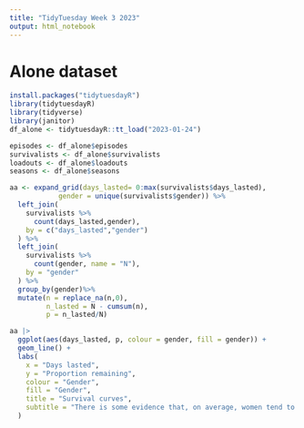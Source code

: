 ```yaml
---
title: "TidyTuesday Week 3 2023"
output: html_notebook
---
```

# Alone dataset

```r
install.packages("tidytuesdayR")
library(tidytuesdayR)
library(tidyverse)
library(janitor)
df_alone <- tidytuesdayR::tt_load("2023-01-24")
```


```r
episodes <- df_alone$episodes
survivalists <- df_alone$survivalists
loadouts <- df_alone$loadouts
seasons <- df_alone$seasons
```

```r
aa <- expand_grid(days_lasted= 0:max(survivalists$days_lasted),
            gender = unique(survivalists$gender)) %>% 
  left_join(
    survivalists %>% 
      count(days_lasted,gender),
    by = c("days_lasted","gender")
  ) %>% 
  left_join(
    survivalists %>% 
      count(gender, name = "N"),
    by = "gender"
  ) %>% 
  group_by(gender)%>% 
  mutate(n = replace_na(n,0),
         n_lasted = N - cumsum(n),
         p = n_lasted/N)

```


```r
aa |>
  ggplot(aes(days_lasted, p, colour = gender, fill = gender)) +
  geom_line() +
  labs(
    x = "Days lasted",
    y = "Proportion remaining",
    colour = "Gender",
    fill = "Gender",
    title = "Survival curves",
    subtitle = "There is some evidence that, on average, women tend to survive longer than men"
  )
```


